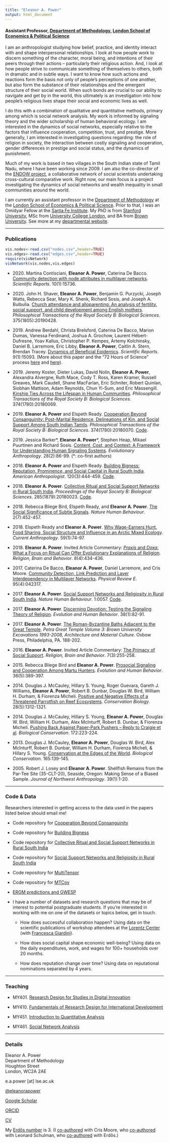 ```yaml
---
title: "Eleanor A. Power"
output: html_document
---
```



#### Assistant Professor, [Department of Methodology](http://www.lse.ac.uk/methodology), [London School of Economics & Political Science](https://www.lse.ac.uk/)

I am an anthropologist studying how belief, practice, and identity interact with and shape interpersonal relationships. I look at how people work to discern something of the character, moral being, and intentions of their peers through their actions – particularly their religious action. And, I look at how people strive to communicate something of themselves to others, both in dramatic and in subtle ways. I want to know how such actions and reactions form the basis not only of people’s perceptions of one another, but also form the substance of their relationships and the emergent structure of their social world. When such bonds are crucial to our ability to navigate and get by in the world, this ultimately is an investigation into how people’s religious lives shape their social and economic lives as well. 

I do this with a combination of qualitative and quantitative methods, primary among which is social network analysis. My work is informed by signaling theory and the wider scholarship of human behavioral ecology. I am interested in the dynamics of social networks, especially relative to the factors that influence cooperation, competition, trust, and prestige. More generally, I am interested in investigating questions regarding: the role of religion in society, the interaction between costly signaling and cooperation, gender differences in prestige and social status, and the dynamics of punishment.

Much of my work is based in two villages in the South Indian state of Tamil Nadu, where I have been working since 2009. I am also the co-director of the [ENDOW project](https://endowproject.github.io/), a collaborative network of social scientists undertaking cross-cultural comparative work. Right now, our main focus is a project investigating the dynamics of social networks and wealth inequality in small communities around the world.

I am currently an assistant professor in the [Department of Methodology](https://www.lse.ac.uk/methodology) at the [London School of Economics & Political Science](https://www.lse.ac.uk/). Prior to that, I was an Omidyar Fellow at the [Santa Fe Institute](https://www.santafe.edu/). My PhD is from [Stanford University](https://anthropology.stanford.edu/), MSc from [University College London](https://www.ucl.ac.uk/anthropology/), and BA from [Brown University](https://www.brown.edu/). See more at my [departmental website](http://www.lse.ac.uk/Methodology/People/Academic-Staff/Eleanor-Power/Eleanor-Power).

---------------------

### Publications
```r
vis.nodes<-read.csv("nodes.csv",header=TRUE)
vis.edges<-read.csv("edges.csv",header=TRUE)
require(visNetwork)
visNetwork(vis.nodes,vis.edges)
```

* 2020\. Martina Contisciani, **Eleanor A. Power**, Caterina De Bacco. [Community detection with node attributes in multilayer networks](https://www.nature.com/articles/s41598-020-72626-y). *Scientific Reports*. 10(1):15736. 

* 2020\. John H. Shaver, **Eleanor A. Power**, Benjamin G. Purzycki, Joseph Watts, Rebecca Sear, Mary K. Shenk, Richard Sosis, and Joseph A. Bulbulia. [Church attendance and alloparenting: An analysis of fertility, social support, and child development among English mothers](https://royalsocietypublishing.org/doi/10.1098/rstb.2019.0428). *Philosophical Transactions of the Royal Society B: Biological Sciences*. 375(1805):20190428.

* 2019\. Andrew Berdahl, Christa Brelsford, Caterina De Bacco, Marion Dumas, Vanessa Ferdinand, Joshua A. Grochow, Laurent Hébert-Dufresne, Yoav Kallus, Christopher P. Kempes, Artemy Kolchinsky, Daniel B. Larremore, Eric Libby, **Eleanor A. Power**, Caitlin A. Stern, Brendan Tracey. [Dynamics of Beneficial Epidemics](https://www.nature.com/articles/s41598-019-50039-w). *Scientific Reports*. 9(1):15093. (More about this paper and the "72 Hours of Science" process [here](https://arxiv.org/abs/1604.02096) and [here](https://gizmodo.com/when-things-go-viral-and-everybody-wins-1769950969)).

* 2019\. Jeremy Koster, Dieter Lukas, David Nolin, **Eleanor A. Power**, Alexandra Alvergne, Ruth Mace, Cody T. Ross, Karen Kramer, Russell Greaves, Mark Caudell, Shane MacFarlan, Eric Schniter, Robert Quinlan, Siobhan Mattison, Adam Reynolds, Chun Yi-Sum, and Eric Massengill. [Kinship Ties Across the Lifespan in Human Communities](https://royalsocietypublishing.org/doi/10.1098/rstb.2018.0069). *Philosophical Transactions of the Royal Society B: Biological Sciences*. 374(1780):20180069.

* 2019\. **Eleanor A. Power** and Elspeth Ready. [Cooperation Beyond Consanguinity:  Post-Marital Residence, Delineations of Kin, and Social Support Among South Indian Tamils](https://royalsocietypublishing.org/doi/10.1098/rstb.2018.0070). *Philosophical Transactions of the Royal Society B: Biological Sciences*. 374(1780):20180070. [Code](https://github.com/eapower/Kinship).

* 2019\. Jessica Barker\*, **Eleanor A. Power**\*, Stephen Heap, Mikael Puurtinen and Richard Sosis. [Content, Cost, and Context: A Framework for Understanding Human Signaling Systems](https://onlinelibrary.wiley.com/doi/10.1002/evan.21768). *Evolutionary Anthropology*. 28(2):86-99. (\*: co-first authors)

* 2018\. **Eleanor A. Power** and Elspeth Ready. [Building Bigness: Reputation, Prominence, and Social Capital in Rural South India](https://anthrosource.onlinelibrary.wiley.com/doi/full/10.1111/aman.13100). *American Anthropologist*. 120(3):444-459. [Code](https://github.com/eapower/BuildingBigness).

* 2018\. **Eleanor A. Power**. [Collective Ritual and Social Support Networks in Rural South India](https://royalsocietypublishing.org/doi/full/10.1098/rspb.2018.0023). *Proceedings of the Royal Society B: Biological Sciences*. 285(1879):20180023. [Code](https://github.com/eapower/CollectiveRitual).

* 2018\. Rebecca Bliege Bird, Elspeth Ready, and **Eleanor A. Power**. [The Social Significance of Subtle Signals](https://doi.org/10.1038/s41562-018-0298-3). *Nature Human Behaviour*. 2(7):452-457.

* 2018\. Elspeth Ready and **Eleanor A. Power**. [Why Wage-Earners Hunt. Food Sharing, Social Structure and Influence in an Arctic Mixed Ecology](http://doi.org/10.1086/696018). *Current Anthropology*. 59(1):74-97.

* 2018\. **Eleanor A. Power**. Invited Article Commentary: [*Praxis* and *Doxa*: What a Focus on Ritual Can Offer Evolutionary Explanations of Religion](https://www.tandfonline.com/doi/full/10.1080/2153599X.2017.1323786). *Religion, Brain and Behavior*. 8(4):434-436.

* 2017\. Caterina De Bacco, **Eleanor A. Power**, Daniel Larremore, and Cris Moore. [Community Detection, Link Prediction and Layer Interdependency in Multilayer Networks](https://journals.aps.org/pre/abstract/10.1103/PhysRevE.95.042317). *Physical Review E*. 95(4):042317.

* 2017\. **Eleanor A. Power**. [Social Support Networks and Religiosity in Rural South India](https://www.nature.com/articles/s41562-017-0057).  *Nature Human Behaviour*. 1:0057. [Code](https://github.com/eapower/NatHumBehavCode).

* 2017\. **Eleanor A. Power**. [Discerning Devotion: Testing the Signaling Theory of Religion](https://www.sciencedirect.com/science/article/pii/S1090513816300472). *Evolution and Human Behavior*. 38(1):82-91.

* 2017\. **Eleanor A. Power**. [The Roman-Byzantine Baths Adjacent to the Great Temple](http://www.oxbowbooks.com/oxbow/petra-great-temple-volume-3.html). *Petra Great Temple Volume 3: Brown University Excavations 1993-2008, Architecture and Material Culture*. Oxbow Press, Philadelphia, PA. 188-202.

* 2016\. **Eleanor A. Power**. Invited Article Commentary: [The Primacy of Social Support](https://www.tandfonline.com/doi/full/10.1080/2153599X.2016.1156560). *Religion, Brain and Behavior*. 7(3):255-258.

* 2015\. Rebecca Bliege Bird and **Eleanor A. Power**. [Prosocial Signaling and Cooperation Among Martu Hunters](https://www.sciencedirect.com/science/article/pii/S1090513815000215). *Evolution and Human Behavior*. 36(5):389-397.

* 2014\. Douglas J. McCauley, Hillary S. Young, Roger Guevara, Gareth J. Williams, **Eleanor A. Power**, Robert B. Dunbar, Douglas W. Bird, William H. Durham, \& Fiorenza Micheli. [Positive and Negative Effects of a Threatened Parrotfish on Reef Ecosystems](https://onlinelibrary.wiley.com/doi/full/10.1111/cobi.12314). *Conservation Biology*. 28(5):1312-1321.

* 2014\. Douglas J. McCauley, Hillary S. Young, **Eleanor A. Power**, Douglas W. Bird, William H. Durham, Alex McInturff, Robert B. Dunbar, \& Fiorenza Micheli. [Pushing Back Against Paper-Park Pushers -- Reply to Craigie et al](https://www.sciencedirect.com/science/article/pii/S0006320714000913). *Biological Conservation*. 172:223-224.

* 2013\. Douglas J. McCauley, **Eleanor A. Power**, Douglas W. Bird, Alex McInturff, Robert B. Dunbar, William H. Durham, Fiorenza Micheli, \& Hillary S. Young. [Conservation at the Edges of the World](https://www.sciencedirect.com/science/article/pii/S0006320713001766). *Biological Conservation*. 165:139-145.

* 2005\. Robert J. Losey and **Eleanor A. Power**. Shellfish Remains from the Par-Tee Site (35-CLT-20), Seaside, Oregon: Making Sense of a Biased Sample. *Journal of Northwest Anthropology*. 39(1):1-20.



---------------------

### Code & Data

Researchers interested in getting access to the data used in the papers listed below should email me!

* Code repository for [Cooperation Beyond Consanguinity](https://github.com/eapower/Kinship)

* Code repository for [Building Bigness](https://github.com/eapower/BuildingBigness)

* Code repository for [Collective Ritual and Social Support Networks in Rural South India](https://github.com/eapower/CollectiveRitual)

* Code repository for [Social Support Networks and Religiosity in Rural South India](https://github.com/eapower/NatHumBehavCode)

* Code repository for [MultiTensor](https://github.com/cdebacco/MultiTensor)

* Code repository for [MTCov](https://github.com/mcontisc/MTCOV)

* [ERGM predictions and GWESP](https://eehh-stanford.github.io/SNA-workshop/ergm-predictions.html)

* I have a number of datasets and research questions that may be of interest to potential postgraduate students. If you're interested in working with me on one of the datasets or topics below, get in touch.

  - How does successful collaboration happen? Using data on the scientific publications of workshop attendees at the [Lorentz Center](https://lorentzcenter.nl/) (with [Francesca Giardini](https://www.francescagiardini.eu/)).

  - How does social capital shape economic well-being? Using data on the daily expenditures, work, and wages for 100+ households over 20 months.

  - How does reputation change over time? Using data on reputational nominations separated by 4 years.

---------------------

### Teaching

* MY401. [Research Design for Studies in Digital Innovation](http://www.lse.ac.uk/resources/calendar/courseGuides/MY/2018_MY401.htm)

* MY410. [Fundamentals of Research Design for International Development](http://www.lse.ac.uk/resources/calendar/courseGuides/MY/2018_MY410.htm)

* MY451. [Introduction to Quantitative Analysis](http://www.lse.ac.uk/resources/calendar/courseGuides/MY/2018_MY451.htm)

* MY461. [Social Network Analysis](http://www.lse.ac.uk/resources/calendar/courseGuides/MY/2018_MY461.htm)

---------------------

### Details

Eleanor A. Power \
Department of Methodology \
Houghton Street \
London, WC2A 2AE

e.a.power [at] lse.ac.uk

[\@eleanorapower](https://twitter.com/eleanorapower)

[Google Scholar](https://scholar.google.com/citations?user=1eWtkAQAAAAJ&hl=en&oi=ao)

[ORCID](https://orcid.org/0000-0002-3064-2050)

[CV](https://github.com/eapower/eapower.github.io/blob/master/EPower_CV.pdf)

My [Erdős number](https://en.wikipedia.org/wiki/Erd%C5%91s_number) is 3. (I [co-authored](https://journals.aps.org/pre/abstract/10.1103/PhysRevE.95.042317) with Cris Moore, who [co-authored](https://epubs.siam.org/doi/abs/10.1137/050644896?casa_token=H0yHa-rMDbsAAAAA%3AkbEVLEf4fCuxHoMv1nex4Lt4uBdLdBG-IUyYo4_x_pd2O6mCajZXeh5s--LBc2UWMNCiSH0q&) with Leonard Schulman, who [co-authored](https://link.springer.com/article/10.1007/BF01215345) with Erdős.)
